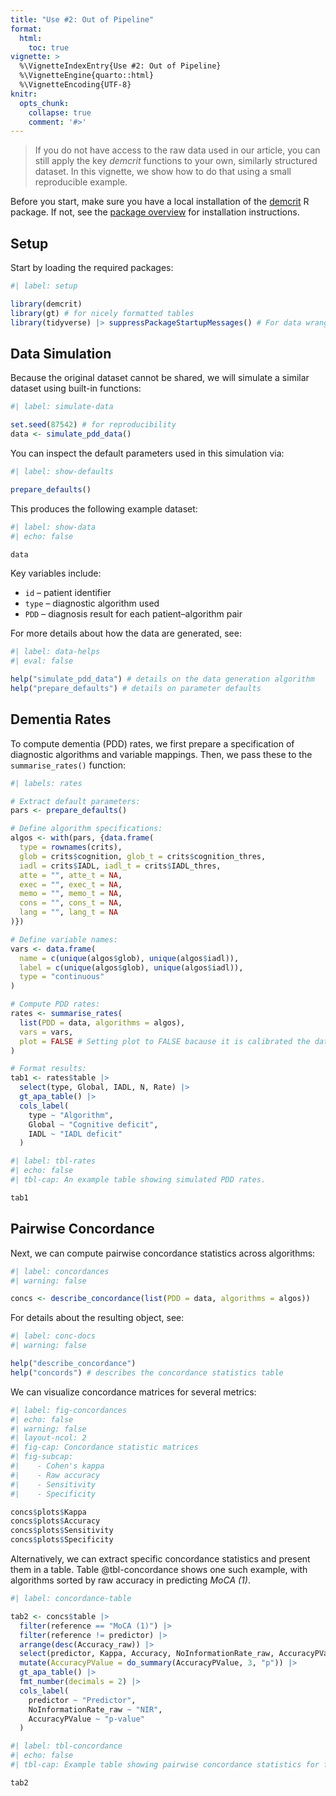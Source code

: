 ```yaml
---
title: "Use #2: Out of Pipeline"
format:
  html:
    toc: true
vignette: >
  %\VignetteIndexEntry{Use #2: Out of Pipeline}
  %\VignetteEngine{quarto::html}
  %\VignetteEncoding{UTF-8}
knitr:
  opts_chunk:
    collapse: true
    comment: '#>'
---
```


> If you do not have access to the raw data used in our article, you can still apply the key *demcrit* functions to your own, similarly structured dataset. In this vignette, we show how to do that using a small reproducible example.

Before you start, make sure you have a local installation of the [demcrit](https://github.com/josefmana/demcrit.git) R package. If not, see the [package overview](../index.html) for installation instructions.

## Setup

Start by loading the required packages:

```r
#| label: setup

library(demcrit)
library(gt) # for nicely formatted tables
library(tidyverse) |> suppressPackageStartupMessages() # For data wrangling
```

## Data Simulation

Because the original dataset cannot be shared, we will simulate a similar dataset using built-in functions:

```r
#| label: simulate-data

set.seed(87542) # for reproducibility
data <- simulate_pdd_data()
```

You can inspect the default parameters used in this simulation via:

```r
#| label: show-defaults

prepare_defaults()
```

This produces the following example dataset:

```r
#| label: show-data
#| echo: false

data
```

Key variables include:

- `id` -- patient identifier
- `type` -- diagnostic algorithm used
- `PDD` -- diagnosis result for each patient–algorithm pair

For more details about how the data are generated, see:

```r
#| label: data-helps
#| eval: false

help("simulate_pdd_data") # details on the data generation algorithm
help("prepare_defaults") # details on parameter defaults
```

## Dementia Rates

To compute dementia (PDD) rates, we first prepare a specification of diagnostic algorithms and variable mappings. Then, we pass these to the `summarise_rates()` function:

```r
#| labels: rates

# Extract default parameters:
pars <- prepare_defaults()

# Define algorithm specifications:
algos <- with(pars, {data.frame(
  type = rownames(crits),
  glob = crits$cognition, glob_t = crits$cognition_thres,
  iadl = crits$IADL, iadl_t = crits$IADL_thres,
  atte = "", atte_t = NA,
  exec = "", exec_t = NA,
  memo = "", memo_t = NA,
  cons = "", cons_t = NA,
  lang = "", lang_t = NA
)})

# Define variable names:
vars <- data.frame(
  name = c(unique(algos$glob), unique(algos$iadl)),
  label = c(unique(algos$glob), unique(algos$iadl)),
  type = "continuous"
)

# Compute PDD rates:
rates <- summarise_rates(
  list(PDD = data, algorithms = algos),
  vars = vars,
  plot = FALSE # Setting plot to FALSE bacause it is calibrated the data from the study..
)

# Format results:
tab1 <- rates$table |>
  select(type, Global, IADL, N, Rate) |>
  gt_apa_table() |>
  cols_label(
    type ~ "Algorithm",
    Global ~ "Cognitive deficit",
    IADL ~ "IADL deficit"
  )
```

```r
#| label: tbl-rates
#| echo: false
#| tbl-cap: An example table showing simulated PDD rates.

tab1
```

## Pairwise Concordance

Next, we can compute pairwise concordance statistics across algorithms:

```r
#| label: concordances
#| warning: false

concs <- describe_concordance(list(PDD = data, algorithms = algos))
```

For details about the resulting object, see:

```r
#| label: conc-docs
#| warning: false

help("describe_concordance")
help("concords") # describes the concordance statistics table
```

We can visualize concordance matrices for several metrics:

```r
#| label: fig-concordances
#| echo: false
#| warning: false
#| layout-ncol: 2
#| fig-cap: Concordance statistic matrices
#| fig-subcap:
#|    - Cohen's kappa
#|    - Raw accuracy
#|    - Sensitivity
#|    - Specificity

concs$plots$Kappa
concs$plots$Accuracy
concs$plots$Sensitivity
concs$plots$Specificity
```

Alternatively, we can extract specific concordance statistics and present them in a table.
Table @tbl-concordance shows one such example, with algorithms sorted by raw accuracy in predicting *MoCA (1)*.

```r
#| label: concordance-table

tab2 <- concs$table |>
  filter(reference == "MoCA (1)") |>
  filter(reference != predictor) |>
  arrange(desc(Accuracy_raw)) |>
  select(predictor, Kappa, Accuracy, NoInformationRate_raw, AccuracyPValue) |>
  mutate(AccuracyPValue = do_summary(AccuracyPValue, 3, "p")) |>
  gt_apa_table() |>
  fmt_number(decimals = 2) |>
  cols_label(
    predictor ~ "Predictor",
    NoInformationRate_raw ~ "NIR",
    AccuracyPValue ~ "p-value"
  )
```

```r
#| label: tbl-concordance
#| echo: false
#| tbl-cap: Example table showing pairwise concordance statistics for five algorithms sorted by raw accuracy in predicting MoCA (1). NIR stands for *No Information Rate*, and p-values correspond to one-sided binomial tests of Accuracy > NIR.

tab2
```
